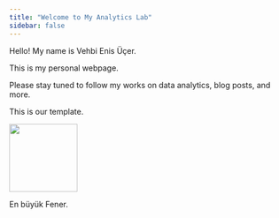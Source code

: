 ```yaml
---
title: "Welcome to My Analytics Lab"
sidebar: false 
---
```


Hello! My name is Vehbi Enis Üçer.

This is my personal webpage.

Please stay tuned to follow my works on data analytics, blog posts, and more.

This is our template.

![](images/Fenerbahçe_SK.png){width="123"}

En büyük Fener.
